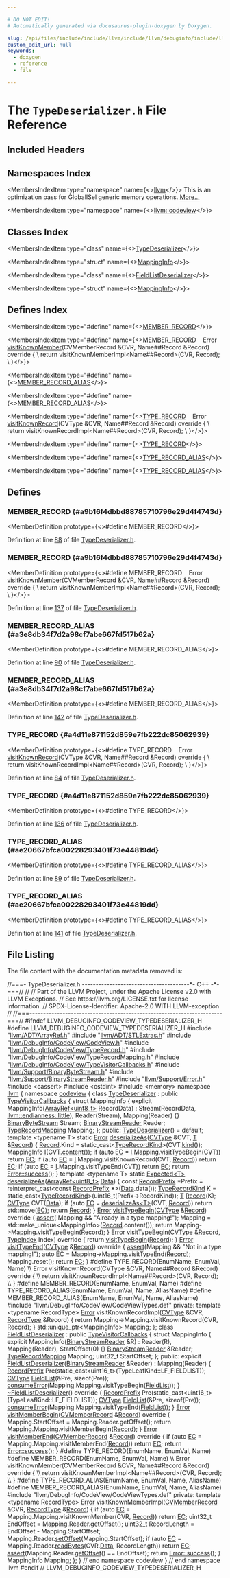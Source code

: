 ```yaml
---

# DO NOT EDIT!
# Automatically generated via docusaurus-plugin-doxygen by Doxygen.

slug: /api/files/include/include/llvm/include/llvm/debuginfo/include/llvm/debuginfo/codeview/typedeserializer-h
custom_edit_url: null
keywords:
  - doxygen
  - reference
  - file

---
```





# The `TypeDeserializer.h` File Reference

<DoxygenPage pluginConfig={pluginConfig}>



## Included Headers

<IncludesList>
<IncludesListItem
  filePath="llvm/ADT/ArrayRef.h"
  permalink="/docs/api/files/include/include/llvm/include/llvm/adt/arrayref-h"
  isLocal="true" />
<IncludesListItem
  filePath="llvm/ADT/STLExtras.h"
  permalink="/docs/api/files/include/include/llvm/include/llvm/adt/stlextras-h"
  isLocal="true" />
<IncludesListItem
  filePath="llvm/DebugInfo/CodeView/CodeView.h"
  permalink="/docs/api/files/include/include/llvm/include/llvm/debuginfo/include/llvm/debuginfo/codeview/codeview-h"
  isLocal="true" />
<IncludesListItem
  filePath="llvm/DebugInfo/CodeView/TypeRecord.h"
  permalink="/docs/api/files/include/include/llvm/include/llvm/debuginfo/include/llvm/debuginfo/codeview/typerecord-h"
  isLocal="true" />
<IncludesListItem
  filePath="llvm/DebugInfo/CodeView/TypeRecordMapping.h"
  permalink="/docs/api/files/include/include/llvm/include/llvm/debuginfo/include/llvm/debuginfo/codeview/typerecordmapping-h"
  isLocal="true" />
<IncludesListItem
  filePath="llvm/DebugInfo/CodeView/TypeVisitorCallbacks.h"
  permalink="/docs/api/files/include/include/llvm/include/llvm/debuginfo/include/llvm/debuginfo/codeview/typevisitorcallbacks-h"
  isLocal="true" />
<IncludesListItem
  filePath="llvm/Support/BinaryByteStream.h"
  permalink="/docs/api/files/include/include/llvm/include/llvm/support/binarybytestream-h"
  isLocal="true" />
<IncludesListItem
  filePath="llvm/Support/BinaryStreamReader.h"
  permalink="/docs/api/files/include/include/llvm/include/llvm/support/binarystreamreader-h"
  isLocal="true" />
<IncludesListItem
  filePath="llvm/Support/Error.h"
  permalink="/docs/api/files/include/include/llvm/include/llvm/support/error-h"
  isLocal="true" />
<IncludesListItem
  filePath="cassert"
  permalink=""
  isLocal="false" />
<IncludesListItem
  filePath="cstdint"
  permalink=""
  isLocal="false" />
<IncludesListItem
  filePath="memory"
  permalink=""
  isLocal="false" />
<IncludesListItem
  filePath="llvm/DebugInfo/CodeView/CodeViewTypes.def"
  permalink=""
  isLocal="true" />
</IncludesList>

## Namespaces Index

<MembersIndex>

<MembersIndexItem
  type="namespace"
  name={<><a href="/docs/api/namespaces/llvm">llvm</a></>}>
This is an optimization pass for GlobalISel generic memory operations. <a href="/docs/api/namespaces/llvm/#details">More...</a>
</MembersIndexItem>

<MembersIndexItem
  type="namespace"
  name={<><a href="/docs/api/namespaces/llvm/codeview">llvm::codeview</a></>}>
</MembersIndexItem>

</MembersIndex>

## Classes Index

<MembersIndex>

<MembersIndexItem
  type="class"
  name={<><a href="/docs/api/classes/llvm/codeview/typedeserializer">TypeDeserializer</a></>}>
</MembersIndexItem>

<MembersIndexItem
  type="struct"
  name={<><a href="/docs/api/structs/llvm/codeview/typedeserializer/mappinginfo">MappingInfo</a></>}>
</MembersIndexItem>

<MembersIndexItem
  type="class"
  name={<><a href="/docs/api/classes/llvm/codeview/fieldlistdeserializer">FieldListDeserializer</a></>}>
</MembersIndexItem>

<MembersIndexItem
  type="struct"
  name={<><a href="/docs/api/structs/llvm/codeview/fieldlistdeserializer/mappinginfo">MappingInfo</a></>}>
</MembersIndexItem>

</MembersIndex>

## Defines Index

<MembersIndex>

<MembersIndexItem
  type="#define"
  name={<><a href="#a9b16f4dbbd88785710796e29d4f4743d">MEMBER&#95;RECORD</a></>}>
</MembersIndexItem>

<MembersIndexItem
  type="#define"
  name={<><a href="#a9b16f4dbbd88785710796e29d4f4743d">MEMBER&#95;RECORD</a>&nbsp;&nbsp;&nbsp;  Error <a href="/docs/api/files/lib/lib/debuginfo/lib/debuginfo/codeview/cvtypevisitor-cpp/#a618b2f5fcf74140acbf93e571a0c121b">visitKnownMember</a>(CVMemberRecord &amp;CVR, Name##Record &amp;Record) override &#123; \\
    return visitKnownMemberImpl&lt;Name##Record&gt;(CVR, Record);                    \\
  &#125;</>}>
</MembersIndexItem>

<MembersIndexItem
  type="#define"
  name={<><a href="#a3e8db34f7d2a98cf7abe667fd517b62a">MEMBER&#95;RECORD&#95;ALIAS</a></>}>
</MembersIndexItem>

<MembersIndexItem
  type="#define"
  name={<><a href="#a3e8db34f7d2a98cf7abe667fd517b62a">MEMBER&#95;RECORD&#95;ALIAS</a></>}>
</MembersIndexItem>

<MembersIndexItem
  type="#define"
  name={<><a href="#a4d11e871152d859e7fb222dc85062939">TYPE&#95;RECORD</a>&nbsp;&nbsp;&nbsp;  Error <a href="/docs/api/files/lib/lib/debuginfo/lib/debuginfo/codeview/cvsymbolvisitor-cpp/#ad5efdd36be98503f918fde701e83b28b">visitKnownRecord</a>(CVType &amp;CVR, Name##Record &amp;Record) override &#123;         \\
    return visitKnownRecordImpl&lt;Name##Record&gt;(CVR, Record);                    \\
  &#125;</>}>
</MembersIndexItem>

<MembersIndexItem
  type="#define"
  name={<><a href="#a4d11e871152d859e7fb222dc85062939">TYPE&#95;RECORD</a></>}>
</MembersIndexItem>

<MembersIndexItem
  type="#define"
  name={<><a href="#ae20667bfca00228293401f73e44819dd">TYPE&#95;RECORD&#95;ALIAS</a></>}>
</MembersIndexItem>

<MembersIndexItem
  type="#define"
  name={<><a href="#ae20667bfca00228293401f73e44819dd">TYPE&#95;RECORD&#95;ALIAS</a></>}>
</MembersIndexItem>

</MembersIndex>


<SectionDefinition>

## Defines

### MEMBER&#95;RECORD {#a9b16f4dbbd88785710796e29d4f4743d}

<MemberDefinition
  prototype={<>#define MEMBER&#95;RECORD</>}>

Definition at line <a href="#l00088">88</a> of file <a href="/docs/api/files/include/include/llvm/include/llvm/debuginfo/include/llvm/debuginfo/codeview/typedeserializer-h">TypeDeserializer.h</a>.
</MemberDefinition>

### MEMBER&#95;RECORD {#a9b16f4dbbd88785710796e29d4f4743d}

<MemberDefinition
  prototype={<>#define MEMBER&#95;RECORD&nbsp;&nbsp;&nbsp;  Error <a href="/docs/api/files/lib/lib/debuginfo/lib/debuginfo/codeview/cvtypevisitor-cpp/#a618b2f5fcf74140acbf93e571a0c121b">visitKnownMember</a>(CVMemberRecord &amp;CVR, Name##Record &amp;Record) override &#123; \\
    return visitKnownMemberImpl&lt;Name##Record&gt;(CVR, Record);                    \\
  &#125;</>}>

Definition at line <a href="#l00137">137</a> of file <a href="/docs/api/files/include/include/llvm/include/llvm/debuginfo/include/llvm/debuginfo/codeview/typedeserializer-h">TypeDeserializer.h</a>.
</MemberDefinition>

### MEMBER&#95;RECORD&#95;ALIAS {#a3e8db34f7d2a98cf7abe667fd517b62a}

<MemberDefinition
  prototype={<>#define MEMBER&#95;RECORD&#95;ALIAS</>}>

Definition at line <a href="#l00090">90</a> of file <a href="/docs/api/files/include/include/llvm/include/llvm/debuginfo/include/llvm/debuginfo/codeview/typedeserializer-h">TypeDeserializer.h</a>.
</MemberDefinition>

### MEMBER&#95;RECORD&#95;ALIAS {#a3e8db34f7d2a98cf7abe667fd517b62a}

<MemberDefinition
  prototype={<>#define MEMBER&#95;RECORD&#95;ALIAS</>}>

Definition at line <a href="#l00142">142</a> of file <a href="/docs/api/files/include/include/llvm/include/llvm/debuginfo/include/llvm/debuginfo/codeview/typedeserializer-h">TypeDeserializer.h</a>.
</MemberDefinition>

### TYPE&#95;RECORD {#a4d11e871152d859e7fb222dc85062939}

<MemberDefinition
  prototype={<>#define TYPE&#95;RECORD&nbsp;&nbsp;&nbsp;  Error <a href="/docs/api/files/lib/lib/debuginfo/lib/debuginfo/codeview/cvsymbolvisitor-cpp/#ad5efdd36be98503f918fde701e83b28b">visitKnownRecord</a>(CVType &amp;CVR, Name##Record &amp;Record) override &#123;         \\
    return visitKnownRecordImpl&lt;Name##Record&gt;(CVR, Record);                    \\
  &#125;</>}>

Definition at line <a href="#l00084">84</a> of file <a href="/docs/api/files/include/include/llvm/include/llvm/debuginfo/include/llvm/debuginfo/codeview/typedeserializer-h">TypeDeserializer.h</a>.
</MemberDefinition>

### TYPE&#95;RECORD {#a4d11e871152d859e7fb222dc85062939}

<MemberDefinition
  prototype={<>#define TYPE&#95;RECORD</>}>

Definition at line <a href="#l00136">136</a> of file <a href="/docs/api/files/include/include/llvm/include/llvm/debuginfo/include/llvm/debuginfo/codeview/typedeserializer-h">TypeDeserializer.h</a>.
</MemberDefinition>

### TYPE&#95;RECORD&#95;ALIAS {#ae20667bfca00228293401f73e44819dd}

<MemberDefinition
  prototype={<>#define TYPE&#95;RECORD&#95;ALIAS</>}>

Definition at line <a href="#l00089">89</a> of file <a href="/docs/api/files/include/include/llvm/include/llvm/debuginfo/include/llvm/debuginfo/codeview/typedeserializer-h">TypeDeserializer.h</a>.
</MemberDefinition>

### TYPE&#95;RECORD&#95;ALIAS {#ae20667bfca00228293401f73e44819dd}

<MemberDefinition
  prototype={<>#define TYPE&#95;RECORD&#95;ALIAS</>}>

Definition at line <a href="#l00141">141</a> of file <a href="/docs/api/files/include/include/llvm/include/llvm/debuginfo/include/llvm/debuginfo/codeview/typedeserializer-h">TypeDeserializer.h</a>.
</MemberDefinition>

</SectionDefinition>

## File Listing

The file content with the documentation metadata removed is:

<ProgramListing>

<Link id="l00001" /><CodeLine lineNumber="1"><Highlight kind="comment">//===- TypeDeserializer.h ---------------------------------------&#42;- C++ -&#42;-===//</Highlight><Highlight kind="normal"></Highlight></CodeLine>
<Link id="l00002" /><CodeLine lineNumber="2"><Highlight kind="normal"></Highlight><Highlight kind="comment">//</Highlight><Highlight kind="normal"></Highlight></CodeLine>
<Link id="l00003" /><CodeLine lineNumber="3"><Highlight kind="normal"></Highlight><Highlight kind="comment">// Part of the LLVM Project, under the Apache License v2.0 with LLVM Exceptions.</Highlight><Highlight kind="normal"></Highlight></CodeLine>
<Link id="l00004" /><CodeLine lineNumber="4"><Highlight kind="normal"></Highlight><Highlight kind="comment">// See https://llvm.org/LICENSE.txt for license information.</Highlight><Highlight kind="normal"></Highlight></CodeLine>
<Link id="l00005" /><CodeLine lineNumber="5"><Highlight kind="normal"></Highlight><Highlight kind="comment">// SPDX-License-Identifier: Apache-2.0 WITH LLVM-exception</Highlight><Highlight kind="normal"></Highlight></CodeLine>
<Link id="l00006" /><CodeLine lineNumber="6"><Highlight kind="normal"></Highlight><Highlight kind="comment">//</Highlight><Highlight kind="normal"></Highlight></CodeLine>
<Link id="l00007" /><CodeLine lineNumber="7"><Highlight kind="normal"></Highlight><Highlight kind="comment">//===----------------------------------------------------------------------===//</Highlight><Highlight kind="normal"></Highlight></CodeLine>
<Link id="l00008" /><CodeLine lineNumber="8"><Highlight kind="normal"></Highlight></CodeLine>
<Link id="l00009" /><CodeLine lineNumber="9"><Highlight kind="normal"></Highlight><Highlight kind="preprocessor">#ifndef LLVM&#95;DEBUGINFO&#95;CODEVIEW&#95;TYPEDESERIALIZER&#95;H</Highlight><Highlight kind="normal"></Highlight></CodeLine>
<Link id="l00010" /><CodeLine lineNumber="10"><Highlight kind="normal"></Highlight><Highlight kind="preprocessor">#define LLVM&#95;DEBUGINFO&#95;CODEVIEW&#95;TYPEDESERIALIZER&#95;H</Highlight><Highlight kind="normal"></Highlight></CodeLine>
<Link id="l00011" /><CodeLine lineNumber="11"><Highlight kind="normal"></Highlight></CodeLine>
<Link id="l00012" /><CodeLine lineNumber="12"><Highlight kind="normal"></Highlight><Highlight kind="preprocessor">#include &quot;<a href="/docs/api/files/include/include/llvm/include/llvm/adt/arrayref-h">llvm/ADT/ArrayRef.h</a>&quot;</Highlight><Highlight kind="normal"></Highlight></CodeLine>
<Link id="l00013" /><CodeLine lineNumber="13"><Highlight kind="normal"></Highlight><Highlight kind="preprocessor">#include &quot;<a href="/docs/api/files/include/include/llvm/include/llvm/adt/stlextras-h">llvm/ADT/STLExtras.h</a>&quot;</Highlight><Highlight kind="normal"></Highlight></CodeLine>
<Link id="l00014" /><CodeLine lineNumber="14"><Highlight kind="normal"></Highlight><Highlight kind="preprocessor">#include &quot;<a href="/docs/api/files/include/include/llvm/include/llvm/debuginfo/include/llvm/debuginfo/codeview/codeview-h">llvm/DebugInfo/CodeView/CodeView.h</a>&quot;</Highlight><Highlight kind="normal"></Highlight></CodeLine>
<Link id="l00015" /><CodeLine lineNumber="15"><Highlight kind="normal"></Highlight><Highlight kind="preprocessor">#include &quot;<a href="/docs/api/files/include/include/llvm/include/llvm/debuginfo/include/llvm/debuginfo/codeview/typerecord-h">llvm/DebugInfo/CodeView/TypeRecord.h</a>&quot;</Highlight><Highlight kind="normal"></Highlight></CodeLine>
<Link id="l00016" /><CodeLine lineNumber="16"><Highlight kind="normal"></Highlight><Highlight kind="preprocessor">#include &quot;<a href="/docs/api/files/include/include/llvm/include/llvm/debuginfo/include/llvm/debuginfo/codeview/typerecordmapping-h">llvm/DebugInfo/CodeView/TypeRecordMapping.h</a>&quot;</Highlight><Highlight kind="normal"></Highlight></CodeLine>
<Link id="l00017" /><CodeLine lineNumber="17"><Highlight kind="normal"></Highlight><Highlight kind="preprocessor">#include &quot;<a href="/docs/api/files/include/include/llvm/include/llvm/debuginfo/include/llvm/debuginfo/codeview/typevisitorcallbacks-h">llvm/DebugInfo/CodeView/TypeVisitorCallbacks.h</a>&quot;</Highlight><Highlight kind="normal"></Highlight></CodeLine>
<Link id="l00018" /><CodeLine lineNumber="18"><Highlight kind="normal"></Highlight><Highlight kind="preprocessor">#include &quot;<a href="/docs/api/files/include/include/llvm/include/llvm/support/binarybytestream-h">llvm/Support/BinaryByteStream.h</a>&quot;</Highlight><Highlight kind="normal"></Highlight></CodeLine>
<Link id="l00019" /><CodeLine lineNumber="19"><Highlight kind="normal"></Highlight><Highlight kind="preprocessor">#include &quot;<a href="/docs/api/files/include/include/llvm/include/llvm/support/binarystreamreader-h">llvm/Support/BinaryStreamReader.h</a>&quot;</Highlight><Highlight kind="normal"></Highlight></CodeLine>
<Link id="l00020" /><CodeLine lineNumber="20"><Highlight kind="normal"></Highlight><Highlight kind="preprocessor">#include &quot;<a href="/docs/api/files/include/include/llvm/include/llvm/support/error-h">llvm/Support/Error.h</a>&quot;</Highlight><Highlight kind="normal"></Highlight></CodeLine>
<Link id="l00021" /><CodeLine lineNumber="21"><Highlight kind="normal"></Highlight><Highlight kind="preprocessor">#include &lt;cassert&gt;</Highlight><Highlight kind="normal"></Highlight></CodeLine>
<Link id="l00022" /><CodeLine lineNumber="22"><Highlight kind="normal"></Highlight><Highlight kind="preprocessor">#include &lt;cstdint&gt;</Highlight><Highlight kind="normal"></Highlight></CodeLine>
<Link id="l00023" /><CodeLine lineNumber="23"><Highlight kind="normal"></Highlight><Highlight kind="preprocessor">#include &lt;memory&gt;</Highlight><Highlight kind="normal"></Highlight></CodeLine>
<Link id="l00024" /><CodeLine lineNumber="24"><Highlight kind="normal"></Highlight></CodeLine>
<Link id="l00025" /><CodeLine lineNumber="25"><Highlight kind="normal"></Highlight><Highlight kind="keyword">namespace </Highlight><Highlight kind="normal"><a href="/docs/api/namespaces/llvm">llvm</a> &#123;</Highlight></CodeLine>
<Link id="l00026" /><CodeLine lineNumber="26"><Highlight kind="normal"></Highlight><Highlight kind="keyword">namespace </Highlight><Highlight kind="normal"><a href="/docs/api/namespaces/llvm/codeview">codeview</a> &#123;</Highlight></CodeLine>
<Link id="l00027" /><CodeLine lineNumber="27"><Highlight kind="normal"></Highlight></CodeLine>
<Link id="l00028" /><CodeLine lineNumber="28" lineLink="/docs/api/classes/llvm/codeview/typedeserializer"><Highlight kind="normal"></Highlight><Highlight kind="keyword">class </Highlight><Highlight kind="normal"><a href="/docs/api/classes/llvm/codeview/typedeserializer/#a5296eb8ef67bd1f57bb41abeb7878929">TypeDeserializer</a> : </Highlight><Highlight kind="keyword">public</Highlight><Highlight kind="normal"> <a href="/docs/api/classes/llvm/codeview/typevisitorcallbacks">TypeVisitorCallbacks</a> &#123;</Highlight></CodeLine>
<Link id="l00029" /><CodeLine lineNumber="29"><Highlight kind="normal">  </Highlight><Highlight kind="keyword">struct </Highlight><Highlight kind="normal">MappingInfo &#123;</Highlight></CodeLine>
<Link id="l00030" /><CodeLine lineNumber="30"><Highlight kind="normal">    </Highlight><Highlight kind="keyword">explicit</Highlight><Highlight kind="normal"> MappingInfo(<a href="/docs/api/classes/llvm/arrayref">ArrayRef&lt;uint8&#95;t&gt;</a> RecordData)</Highlight></CodeLine>
<Link id="l00031" /><CodeLine lineNumber="31"><Highlight kind="normal">        : Stream(RecordData, <a href="/docs/api/namespaces/llvm/#ae1e26e57357947b25e392fd18ab000dbaaae6635e044ac56046b2893a529b5114">llvm::endianness::little</a>), Reader(Stream),</Highlight></CodeLine>
<Link id="l00032" /><CodeLine lineNumber="32"><Highlight kind="normal">          Mapping(Reader) &#123;&#125;</Highlight></CodeLine>
<Link id="l00033" /><CodeLine lineNumber="33"><Highlight kind="normal"></Highlight></CodeLine>
<Link id="l00034" /><CodeLine lineNumber="34"><Highlight kind="normal">    <a href="/docs/api/classes/llvm/binarybytestream">BinaryByteStream</a> Stream;</Highlight></CodeLine>
<Link id="l00035" /><CodeLine lineNumber="35"><Highlight kind="normal">    <a href="/docs/api/classes/llvm/binarystreamreader">BinaryStreamReader</a> Reader;</Highlight></CodeLine>
<Link id="l00036" /><CodeLine lineNumber="36"><Highlight kind="normal">    <a href="/docs/api/classes/llvm/codeview/typerecordmapping">TypeRecordMapping</a> Mapping;</Highlight></CodeLine>
<Link id="l00037" /><CodeLine lineNumber="37"><Highlight kind="normal">  &#125;;</Highlight></CodeLine>
<Link id="l00038" /><CodeLine lineNumber="38"><Highlight kind="normal"></Highlight></CodeLine>
<Link id="l00039" /><CodeLine lineNumber="39"><Highlight kind="normal"></Highlight><Highlight kind="keyword">public</Highlight><Highlight kind="normal">:</Highlight></CodeLine>
<Link id="l00040" /><CodeLine lineNumber="40" lineLink="/docs/api/classes/llvm/codeview/typedeserializer/#a5296eb8ef67bd1f57bb41abeb7878929"><Highlight kind="normal">  <a href="/docs/api/classes/llvm/codeview/typedeserializer/#a5296eb8ef67bd1f57bb41abeb7878929">TypeDeserializer</a>() = </Highlight><Highlight kind="keywordflow">default</Highlight><Highlight kind="normal">;</Highlight></CodeLine>
<Link id="l00041" /><CodeLine lineNumber="41"><Highlight kind="normal"></Highlight></CodeLine>
<Link id="l00042" /><CodeLine lineNumber="42" lineLink="/docs/api/classes/llvm/codeview/typedeserializer/#ad2afe9d87179bb184fd5f477db6e8509"><Highlight kind="normal">  </Highlight><Highlight kind="keyword">template</Highlight><Highlight kind="normal"> &lt;</Highlight><Highlight kind="keyword">typename</Highlight><Highlight kind="normal"> T&gt; </Highlight><Highlight kind="keyword">static</Highlight><Highlight kind="normal"> <a href="/docs/api/classes/llvm/error">Error</a> <a href="/docs/api/classes/llvm/codeview/typedeserializer/#ad2afe9d87179bb184fd5f477db6e8509">deserializeAs</a>(<a href="/docs/api/namespaces/llvm/codeview/#a238eda31f74c0f0f3224f71b50b7d165">CVType</a> &amp;CVT, <a href="/docs/api/files/lib/lib/target/lib/target/mips/mips16isellowering-cpp/#a0acb682b8260ab1c60b918599864e2e5">T</a> &amp;<a href="/docs/api/classes/llvm/record">Record</a>) &#123;</Highlight></CodeLine>
<Link id="l00043" /><CodeLine lineNumber="43"><Highlight kind="normal">    <a href="/docs/api/classes/llvm/record">Record</a>.Kind = </Highlight><Highlight kind="keyword">static&#95;cast&lt;</Highlight><Highlight kind="normal"><a href="/docs/api/namespaces/llvm/codeview/#abf3db0193e50769bab633545f88c383a">TypeRecordKind</a></Highlight><Highlight kind="keyword">&gt;</Highlight><Highlight kind="normal">(CVT.<a href="/docs/api/classes/llvm/codeview/cvrecord/#aaeef9f2a2d0dc09ec00ec9b38242c706">kind</a>());</Highlight></CodeLine>
<Link id="l00044" /><CodeLine lineNumber="44"><Highlight kind="normal">    MappingInfo <a href="/docs/api/files/lib/lib/support/md5-cpp/#ac0eafdc9ee161b71e7af98af736952fd">I</a>(CVT.<a href="/docs/api/classes/llvm/codeview/cvrecord/#acb4bfb2259905c9116067e4a2837fd4b">content</a>());</Highlight></CodeLine>
<Link id="l00045" /><CodeLine lineNumber="45"><Highlight kind="normal">    </Highlight><Highlight kind="keywordflow">if</Highlight><Highlight kind="normal"> (</Highlight><Highlight kind="keyword">auto</Highlight><Highlight kind="normal"> <a href="/docs/api/namespaces/llvm/codeview/#a2e1cbb0e2bd7a35ed99c31853dc45374a3fd6b696867d70225deda7868308679b">EC</a> = <a href="/docs/api/files/lib/lib/support/md5-cpp/#ac0eafdc9ee161b71e7af98af736952fd">I</a>.Mapping.visitTypeBegin(CVT))</Highlight></CodeLine>
<Link id="l00046" /><CodeLine lineNumber="46"><Highlight kind="normal">      </Highlight><Highlight kind="keywordflow">return</Highlight><Highlight kind="normal"> <a href="/docs/api/namespaces/llvm/codeview/#a2e1cbb0e2bd7a35ed99c31853dc45374a3fd6b696867d70225deda7868308679b">EC</a>;</Highlight></CodeLine>
<Link id="l00047" /><CodeLine lineNumber="47"><Highlight kind="normal">    </Highlight><Highlight kind="keywordflow">if</Highlight><Highlight kind="normal"> (</Highlight><Highlight kind="keyword">auto</Highlight><Highlight kind="normal"> <a href="/docs/api/namespaces/llvm/codeview/#a2e1cbb0e2bd7a35ed99c31853dc45374a3fd6b696867d70225deda7868308679b">EC</a> = <a href="/docs/api/files/lib/lib/support/md5-cpp/#ac0eafdc9ee161b71e7af98af736952fd">I</a>.Mapping.visitKnownRecord(CVT, <a href="/docs/api/classes/llvm/record">Record</a>))</Highlight></CodeLine>
<Link id="l00048" /><CodeLine lineNumber="48"><Highlight kind="normal">      </Highlight><Highlight kind="keywordflow">return</Highlight><Highlight kind="normal"> <a href="/docs/api/namespaces/llvm/codeview/#a2e1cbb0e2bd7a35ed99c31853dc45374a3fd6b696867d70225deda7868308679b">EC</a>;</Highlight></CodeLine>
<Link id="l00049" /><CodeLine lineNumber="49"><Highlight kind="normal">    </Highlight><Highlight kind="keywordflow">if</Highlight><Highlight kind="normal"> (</Highlight><Highlight kind="keyword">auto</Highlight><Highlight kind="normal"> <a href="/docs/api/namespaces/llvm/codeview/#a2e1cbb0e2bd7a35ed99c31853dc45374a3fd6b696867d70225deda7868308679b">EC</a> = <a href="/docs/api/files/lib/lib/support/md5-cpp/#ac0eafdc9ee161b71e7af98af736952fd">I</a>.Mapping.visitTypeEnd(CVT))</Highlight></CodeLine>
<Link id="l00050" /><CodeLine lineNumber="50"><Highlight kind="normal">      </Highlight><Highlight kind="keywordflow">return</Highlight><Highlight kind="normal"> <a href="/docs/api/namespaces/llvm/codeview/#a2e1cbb0e2bd7a35ed99c31853dc45374a3fd6b696867d70225deda7868308679b">EC</a>;</Highlight></CodeLine>
<Link id="l00051" /><CodeLine lineNumber="51"><Highlight kind="normal">    </Highlight><Highlight kind="keywordflow">return</Highlight><Highlight kind="normal"> <a href="/docs/api/classes/llvm/error/#a4dfd0813c3d0e0a30439b5a3e9196b59">Error::success</a>();</Highlight></CodeLine>
<Link id="l00052" /><CodeLine lineNumber="52"><Highlight kind="normal">  &#125;</Highlight></CodeLine>
<Link id="l00053" /><CodeLine lineNumber="53"><Highlight kind="normal"></Highlight></CodeLine>
<Link id="l00054" /><CodeLine lineNumber="54"><Highlight kind="normal">  </Highlight><Highlight kind="keyword">template</Highlight><Highlight kind="normal"> &lt;</Highlight><Highlight kind="keyword">typename</Highlight><Highlight kind="normal"> T&gt;</Highlight></CodeLine>
<Link id="l00055" /><CodeLine lineNumber="55" lineLink="/docs/api/classes/llvm/codeview/typedeserializer/#ac5d187c26f95caceb64d744620693919"><Highlight kind="normal">  </Highlight><Highlight kind="keyword">static</Highlight><Highlight kind="normal"> <a href="/docs/api/classes/llvm/expected">Expected&lt;T&gt;</a> <a href="/docs/api/classes/llvm/codeview/typedeserializer/#ac5d187c26f95caceb64d744620693919">deserializeAs</a>(<a href="/docs/api/classes/llvm/arrayref">ArrayRef&lt;uint8&#95;t&gt;</a> <a href="/docs/api/namespaces/llvm/#aa20539e89704d20b98b97e9c3feac934">Data</a>) &#123;</Highlight></CodeLine>
<Link id="l00056" /><CodeLine lineNumber="56"><Highlight kind="normal">    </Highlight><Highlight kind="keyword">const</Highlight><Highlight kind="normal"> <a href="/docs/api/structs/llvm/codeview/recordprefix">RecordPrefix</a> &#42;Prefix =</Highlight></CodeLine>
<Link id="l00057" /><CodeLine lineNumber="57"><Highlight kind="normal">        </Highlight><Highlight kind="keyword">reinterpret&#95;cast&lt;</Highlight><Highlight kind="keyword">const </Highlight><Highlight kind="normal"><a href="/docs/api/structs/llvm/codeview/recordprefix">RecordPrefix</a> &#42;</Highlight><Highlight kind="keyword">&gt;</Highlight><Highlight kind="normal">(<a href="/docs/api/namespaces/llvm/#aa20539e89704d20b98b97e9c3feac934">Data</a>.data());</Highlight></CodeLine>
<Link id="l00058" /><CodeLine lineNumber="58"><Highlight kind="normal">    <a href="/docs/api/namespaces/llvm/codeview/#abf3db0193e50769bab633545f88c383a">TypeRecordKind</a> K =</Highlight></CodeLine>
<Link id="l00059" /><CodeLine lineNumber="59"><Highlight kind="normal">        </Highlight><Highlight kind="keyword">static&#95;cast&lt;</Highlight><Highlight kind="normal"><a href="/docs/api/namespaces/llvm/codeview/#abf3db0193e50769bab633545f88c383a">TypeRecordKind</a></Highlight><Highlight kind="keyword">&gt;</Highlight><Highlight kind="normal">(uint16&#95;t(Prefix-&gt;RecordKind));</Highlight></CodeLine>
<Link id="l00060" /><CodeLine lineNumber="60"><Highlight kind="normal">    <a href="/docs/api/files/lib/lib/target/lib/target/mips/mips16isellowering-cpp/#a0acb682b8260ab1c60b918599864e2e5">T</a> <a href="/docs/api/classes/llvm/record">Record</a>(K);</Highlight></CodeLine>
<Link id="l00061" /><CodeLine lineNumber="61"><Highlight kind="normal">    <a href="/docs/api/namespaces/llvm/codeview/#a238eda31f74c0f0f3224f71b50b7d165">CVType</a> CVT(<a href="/docs/api/namespaces/llvm/#aa20539e89704d20b98b97e9c3feac934">Data</a>);</Highlight></CodeLine>
<Link id="l00062" /><CodeLine lineNumber="62"><Highlight kind="normal">    </Highlight><Highlight kind="keywordflow">if</Highlight><Highlight kind="normal"> (</Highlight><Highlight kind="keyword">auto</Highlight><Highlight kind="normal"> <a href="/docs/api/namespaces/llvm/codeview/#a2e1cbb0e2bd7a35ed99c31853dc45374a3fd6b696867d70225deda7868308679b">EC</a> = <a href="/docs/api/classes/llvm/codeview/typedeserializer/#ad2afe9d87179bb184fd5f477db6e8509">deserializeAs&lt;T&gt;</a>(CVT, <a href="/docs/api/classes/llvm/record">Record</a>))</Highlight></CodeLine>
<Link id="l00063" /><CodeLine lineNumber="63"><Highlight kind="normal">      </Highlight><Highlight kind="keywordflow">return</Highlight><Highlight kind="normal"> std::move(<a href="/docs/api/namespaces/llvm/codeview/#a2e1cbb0e2bd7a35ed99c31853dc45374a3fd6b696867d70225deda7868308679b">EC</a>);</Highlight></CodeLine>
<Link id="l00064" /><CodeLine lineNumber="64"><Highlight kind="normal">    </Highlight><Highlight kind="keywordflow">return</Highlight><Highlight kind="normal"> <a href="/docs/api/classes/llvm/record">Record</a>;</Highlight></CodeLine>
<Link id="l00065" /><CodeLine lineNumber="65"><Highlight kind="normal">  &#125;</Highlight></CodeLine>
<Link id="l00066" /><CodeLine lineNumber="66"><Highlight kind="normal"></Highlight></CodeLine>
<Link id="l00067" /><CodeLine lineNumber="67" lineLink="/docs/api/classes/llvm/codeview/typedeserializer/#a72a6df58c4efcf8958fea45c14cd1e3e"><Highlight kind="normal">  <a href="/docs/api/classes/llvm/error">Error</a> <a href="/docs/api/classes/llvm/codeview/typedeserializer/#a72a6df58c4efcf8958fea45c14cd1e3e">visitTypeBegin</a>(<a href="/docs/api/namespaces/llvm/codeview/#a238eda31f74c0f0f3224f71b50b7d165">CVType</a> &amp;<a href="/docs/api/classes/llvm/record">Record</a>)</Highlight><Highlight kind="keyword"> override </Highlight><Highlight kind="normal">&#123;</Highlight></CodeLine>
<Link id="l00068" /><CodeLine lineNumber="68"><Highlight kind="normal">    <a href="/docs/api/files/lib/lib/target/lib/target/amdgpu/silowercontrolflow-cpp/#a4868c5d81c5ccc98c47aeab6244346a0">assert</a>(!Mapping &amp;&amp; </Highlight><Highlight kind="stringliteral">&quot;Already in a type mapping!&quot;</Highlight><Highlight kind="normal">);</Highlight></CodeLine>
<Link id="l00069" /><CodeLine lineNumber="69"><Highlight kind="normal">    Mapping = std::make&#95;unique&lt;MappingInfo&gt;(<a href="/docs/api/classes/llvm/record">Record</a>.content());</Highlight></CodeLine>
<Link id="l00070" /><CodeLine lineNumber="70"><Highlight kind="normal">    </Highlight><Highlight kind="keywordflow">return</Highlight><Highlight kind="normal"> Mapping-&gt;Mapping.visitTypeBegin(<a href="/docs/api/classes/llvm/record">Record</a>);</Highlight></CodeLine>
<Link id="l00071" /><CodeLine lineNumber="71"><Highlight kind="normal">  &#125;</Highlight></CodeLine>
<Link id="l00072" /><CodeLine lineNumber="72"><Highlight kind="normal"></Highlight></CodeLine>
<Link id="l00073" /><CodeLine lineNumber="73" lineLink="/docs/api/classes/llvm/codeview/typedeserializer/#a53552da45d4cd55094234730f70145ba"><Highlight kind="normal">  <a href="/docs/api/classes/llvm/error">Error</a> <a href="/docs/api/classes/llvm/codeview/typedeserializer/#a53552da45d4cd55094234730f70145ba">visitTypeBegin</a>(<a href="/docs/api/namespaces/llvm/codeview/#a238eda31f74c0f0f3224f71b50b7d165">CVType</a> &amp;<a href="/docs/api/classes/llvm/record">Record</a>, <a href="/docs/api/classes/llvm/codeview/typeindex">TypeIndex</a> Index)</Highlight><Highlight kind="keyword"> override </Highlight><Highlight kind="normal">&#123;</Highlight></CodeLine>
<Link id="l00074" /><CodeLine lineNumber="74"><Highlight kind="normal">    </Highlight><Highlight kind="keywordflow">return</Highlight><Highlight kind="normal"> <a href="/docs/api/classes/llvm/codeview/typedeserializer/#a72a6df58c4efcf8958fea45c14cd1e3e">visitTypeBegin</a>(<a href="/docs/api/classes/llvm/record">Record</a>);</Highlight></CodeLine>
<Link id="l00075" /><CodeLine lineNumber="75"><Highlight kind="normal">  &#125;</Highlight></CodeLine>
<Link id="l00076" /><CodeLine lineNumber="76"><Highlight kind="normal"></Highlight></CodeLine>
<Link id="l00077" /><CodeLine lineNumber="77" lineLink="/docs/api/classes/llvm/codeview/typedeserializer/#a3eaf276040f39a6270437a0b980fa468"><Highlight kind="normal">  <a href="/docs/api/classes/llvm/error">Error</a> <a href="/docs/api/classes/llvm/codeview/typedeserializer/#a3eaf276040f39a6270437a0b980fa468">visitTypeEnd</a>(<a href="/docs/api/namespaces/llvm/codeview/#a238eda31f74c0f0f3224f71b50b7d165">CVType</a> &amp;<a href="/docs/api/classes/llvm/record">Record</a>)</Highlight><Highlight kind="keyword"> override </Highlight><Highlight kind="normal">&#123;</Highlight></CodeLine>
<Link id="l00078" /><CodeLine lineNumber="78"><Highlight kind="normal">    <a href="/docs/api/files/lib/lib/target/lib/target/amdgpu/silowercontrolflow-cpp/#a4868c5d81c5ccc98c47aeab6244346a0">assert</a>(Mapping &amp;&amp; </Highlight><Highlight kind="stringliteral">&quot;Not in a type mapping!&quot;</Highlight><Highlight kind="normal">);</Highlight></CodeLine>
<Link id="l00079" /><CodeLine lineNumber="79"><Highlight kind="normal">    </Highlight><Highlight kind="keyword">auto</Highlight><Highlight kind="normal"> <a href="/docs/api/namespaces/llvm/codeview/#a2e1cbb0e2bd7a35ed99c31853dc45374a3fd6b696867d70225deda7868308679b">EC</a> = Mapping-&gt;Mapping.visitTypeEnd(<a href="/docs/api/classes/llvm/record">Record</a>);</Highlight></CodeLine>
<Link id="l00080" /><CodeLine lineNumber="80"><Highlight kind="normal">    Mapping.reset();</Highlight></CodeLine>
<Link id="l00081" /><CodeLine lineNumber="81"><Highlight kind="normal">    </Highlight><Highlight kind="keywordflow">return</Highlight><Highlight kind="normal"> <a href="/docs/api/namespaces/llvm/codeview/#a2e1cbb0e2bd7a35ed99c31853dc45374a3fd6b696867d70225deda7868308679b">EC</a>;</Highlight></CodeLine>
<Link id="l00082" /><CodeLine lineNumber="82"><Highlight kind="normal">  &#125;</Highlight></CodeLine>
<Link id="l00083" /><CodeLine lineNumber="83"><Highlight kind="normal"></Highlight></CodeLine>
<Link id="l00084" /><CodeLine lineNumber="84" lineLink="#a4d11e871152d859e7fb222dc85062939"><Highlight kind="normal"></Highlight><Highlight kind="preprocessor">#define TYPE&#95;RECORD(EnumName, EnumVal, Name)                                   \\</Highlight></CodeLine>
<Link id="l00085" /><CodeLine lineNumber="85"><Highlight kind="preprocessor">  Error visitKnownRecord(CVType &amp;CVR, Name##Record &amp;Record) override &#123;         \\</Highlight></CodeLine>
<Link id="l00086" /><CodeLine lineNumber="86"><Highlight kind="preprocessor">    return visitKnownRecordImpl&lt;Name##Record&gt;(CVR, Record);                    \\</Highlight></CodeLine>
<Link id="l00087" /><CodeLine lineNumber="87"><Highlight kind="preprocessor">  &#125;</Highlight><Highlight kind="normal"></Highlight></CodeLine>
<Link id="l00088" /><CodeLine lineNumber="88" lineLink="#a9b16f4dbbd88785710796e29d4f4743d"><Highlight kind="normal"></Highlight><Highlight kind="preprocessor">#define MEMBER&#95;RECORD(EnumName, EnumVal, Name)</Highlight><Highlight kind="normal"></Highlight></CodeLine>
<Link id="l00089" /><CodeLine lineNumber="89" lineLink="#ae20667bfca00228293401f73e44819dd"><Highlight kind="normal"></Highlight><Highlight kind="preprocessor">#define TYPE&#95;RECORD&#95;ALIAS(EnumName, EnumVal, Name, AliasName)</Highlight><Highlight kind="normal"></Highlight></CodeLine>
<Link id="l00090" /><CodeLine lineNumber="90" lineLink="#a3e8db34f7d2a98cf7abe667fd517b62a"><Highlight kind="normal"></Highlight><Highlight kind="preprocessor">#define MEMBER&#95;RECORD&#95;ALIAS(EnumName, EnumVal, Name, AliasName)</Highlight><Highlight kind="normal"></Highlight></CodeLine>
<Link id="l00091" /><CodeLine lineNumber="91"><Highlight kind="normal"></Highlight><Highlight kind="preprocessor">#include &quot;llvm/DebugInfo/CodeView/CodeViewTypes.def&quot;</Highlight><Highlight kind="normal"></Highlight></CodeLine>
<Link id="l00092" /><CodeLine lineNumber="92"><Highlight kind="normal"></Highlight></CodeLine>
<Link id="l00093" /><CodeLine lineNumber="93"><Highlight kind="normal"></Highlight><Highlight kind="keyword">private</Highlight><Highlight kind="normal">:</Highlight></CodeLine>
<Link id="l00094" /><CodeLine lineNumber="94"><Highlight kind="normal">  </Highlight><Highlight kind="keyword">template</Highlight><Highlight kind="normal"> &lt;</Highlight><Highlight kind="keyword">typename</Highlight><Highlight kind="normal"> RecordType&gt;</Highlight></CodeLine>
<Link id="l00095" /><CodeLine lineNumber="95"><Highlight kind="normal">  <a href="/docs/api/namespaces/llvm/#ac226f3d2b9ca090171a8e0a8cb92c343a902b0d55fddef6f8d651fe1035b7d4bd">Error</a> visitKnownRecordImpl(<a href="/docs/api/namespaces/llvm/codeview/#a238eda31f74c0f0f3224f71b50b7d165">CVType</a> &amp;CVR, <a href="/docs/api/files/lib/lib/codegen/lib/codegen/selectiondag/statepointlowering-cpp/#ae5fbc6e1ce3fcbb7f185ed9e7beffec7">RecordType</a> &amp;Record) &#123;</Highlight></CodeLine>
<Link id="l00096" /><CodeLine lineNumber="96"><Highlight kind="normal">    </Highlight><Highlight kind="keywordflow">return</Highlight><Highlight kind="normal"> Mapping-&gt;Mapping.visitKnownRecord(CVR, Record);</Highlight></CodeLine>
<Link id="l00097" /><CodeLine lineNumber="97"><Highlight kind="normal">  &#125;</Highlight></CodeLine>
<Link id="l00098" /><CodeLine lineNumber="98"><Highlight kind="normal"></Highlight></CodeLine>
<Link id="l00099" /><CodeLine lineNumber="99"><Highlight kind="normal">  std::unique&#95;ptr&lt;MappingInfo&gt; Mapping;</Highlight></CodeLine>
<Link id="l00100" /><CodeLine lineNumber="100"><Highlight kind="normal">&#125;;</Highlight></CodeLine>
<Link id="l00101" /><CodeLine lineNumber="101"><Highlight kind="normal"></Highlight></CodeLine>
<Link id="l00102" /><CodeLine lineNumber="102" lineLink="/docs/api/classes/llvm/codeview/fieldlistdeserializer"><Highlight kind="normal"></Highlight><Highlight kind="keyword">class </Highlight><Highlight kind="normal"><a href="/docs/api/classes/llvm/codeview/fieldlistdeserializer/#a782d8d40719dfd0d68ec02f60093635d">FieldListDeserializer</a> : </Highlight><Highlight kind="keyword">public</Highlight><Highlight kind="normal"> <a href="/docs/api/classes/llvm/codeview/typevisitorcallbacks">TypeVisitorCallbacks</a> &#123;</Highlight></CodeLine>
<Link id="l00103" /><CodeLine lineNumber="103"><Highlight kind="normal">  </Highlight><Highlight kind="keyword">struct </Highlight><Highlight kind="normal">MappingInfo &#123;</Highlight></CodeLine>
<Link id="l00104" /><CodeLine lineNumber="104"><Highlight kind="normal">    </Highlight><Highlight kind="keyword">explicit</Highlight><Highlight kind="normal"> MappingInfo(<a href="/docs/api/classes/llvm/binarystreamreader">BinaryStreamReader</a> &amp;R)</Highlight></CodeLine>
<Link id="l00105" /><CodeLine lineNumber="105"><Highlight kind="normal">        : Reader(R), Mapping(Reader), StartOffset(0) &#123;&#125;</Highlight></CodeLine>
<Link id="l00106" /><CodeLine lineNumber="106"><Highlight kind="normal"></Highlight></CodeLine>
<Link id="l00107" /><CodeLine lineNumber="107"><Highlight kind="normal">    <a href="/docs/api/classes/llvm/binarystreamreader">BinaryStreamReader</a> &amp;Reader;</Highlight></CodeLine>
<Link id="l00108" /><CodeLine lineNumber="108"><Highlight kind="normal">    <a href="/docs/api/classes/llvm/codeview/typerecordmapping">TypeRecordMapping</a> Mapping;</Highlight></CodeLine>
<Link id="l00109" /><CodeLine lineNumber="109"><Highlight kind="normal">    uint32&#95;t StartOffset;</Highlight></CodeLine>
<Link id="l00110" /><CodeLine lineNumber="110"><Highlight kind="normal">  &#125;;</Highlight></CodeLine>
<Link id="l00111" /><CodeLine lineNumber="111"><Highlight kind="normal"></Highlight></CodeLine>
<Link id="l00112" /><CodeLine lineNumber="112"><Highlight kind="normal"></Highlight><Highlight kind="keyword">public</Highlight><Highlight kind="normal">:</Highlight></CodeLine>
<Link id="l00113" /><CodeLine lineNumber="113" lineLink="/docs/api/classes/llvm/codeview/fieldlistdeserializer/#a782d8d40719dfd0d68ec02f60093635d"><Highlight kind="normal">  </Highlight><Highlight kind="keyword">explicit</Highlight><Highlight kind="normal"> <a href="/docs/api/classes/llvm/codeview/fieldlistdeserializer/#a782d8d40719dfd0d68ec02f60093635d">FieldListDeserializer</a>(<a href="/docs/api/classes/llvm/binarystreamreader">BinaryStreamReader</a> &amp;Reader) : Mapping(Reader) &#123;</Highlight></CodeLine>
<Link id="l00114" /><CodeLine lineNumber="114"><Highlight kind="normal">    <a href="/docs/api/structs/llvm/codeview/recordprefix">RecordPrefix</a> Pre(</Highlight><Highlight kind="keyword">static&#95;cast&lt;</Highlight><Highlight kind="normal">uint16&#95;t</Highlight><Highlight kind="keyword">&gt;</Highlight><Highlight kind="normal">(TypeLeafKind::LF&#95;FIELDLIST));</Highlight></CodeLine>
<Link id="l00115" /><CodeLine lineNumber="115"><Highlight kind="normal">    <a href="/docs/api/namespaces/llvm/codeview/#a238eda31f74c0f0f3224f71b50b7d165">CVType</a> <a href="/docs/api/namespaces/llvm/codeview/#a856d291d3b47f25806d62863137976a2aa1017051aa12b8176e548f2752a73693">FieldList</a>(&amp;Pre, </Highlight><Highlight kind="keyword">sizeof</Highlight><Highlight kind="normal">(Pre));</Highlight></CodeLine>
<Link id="l00116" /><CodeLine lineNumber="116"><Highlight kind="normal">    <a href="/docs/api/namespaces/llvm/#aee0e70be66536b9ef7b65ae2e5a45959">consumeError</a>(Mapping.Mapping.visitTypeBegin(<a href="/docs/api/namespaces/llvm/codeview/#a856d291d3b47f25806d62863137976a2aa1017051aa12b8176e548f2752a73693">FieldList</a>));</Highlight></CodeLine>
<Link id="l00117" /><CodeLine lineNumber="117"><Highlight kind="normal">  &#125;</Highlight></CodeLine>
<Link id="l00118" /><CodeLine lineNumber="118"><Highlight kind="normal"></Highlight></CodeLine>
<Link id="l00119" /><CodeLine lineNumber="119" lineLink="/docs/api/classes/llvm/codeview/fieldlistdeserializer/#a8afb0e908ba64870bbee86e7fd8ad529"><Highlight kind="normal">  <a href="/docs/api/classes/llvm/codeview/fieldlistdeserializer/#a8afb0e908ba64870bbee86e7fd8ad529">~FieldListDeserializer</a>()</Highlight><Highlight kind="keyword"> override </Highlight><Highlight kind="normal">&#123;</Highlight></CodeLine>
<Link id="l00120" /><CodeLine lineNumber="120"><Highlight kind="normal">    <a href="/docs/api/structs/llvm/codeview/recordprefix">RecordPrefix</a> Pre(</Highlight><Highlight kind="keyword">static&#95;cast&lt;</Highlight><Highlight kind="normal">uint16&#95;t</Highlight><Highlight kind="keyword">&gt;</Highlight><Highlight kind="normal">(TypeLeafKind::LF&#95;FIELDLIST));</Highlight></CodeLine>
<Link id="l00121" /><CodeLine lineNumber="121"><Highlight kind="normal">    <a href="/docs/api/namespaces/llvm/codeview/#a238eda31f74c0f0f3224f71b50b7d165">CVType</a> <a href="/docs/api/namespaces/llvm/codeview/#a856d291d3b47f25806d62863137976a2aa1017051aa12b8176e548f2752a73693">FieldList</a>(&amp;Pre, </Highlight><Highlight kind="keyword">sizeof</Highlight><Highlight kind="normal">(Pre));</Highlight></CodeLine>
<Link id="l00122" /><CodeLine lineNumber="122"><Highlight kind="normal">    <a href="/docs/api/namespaces/llvm/#aee0e70be66536b9ef7b65ae2e5a45959">consumeError</a>(Mapping.Mapping.visitTypeEnd(<a href="/docs/api/namespaces/llvm/codeview/#a856d291d3b47f25806d62863137976a2aa1017051aa12b8176e548f2752a73693">FieldList</a>));</Highlight></CodeLine>
<Link id="l00123" /><CodeLine lineNumber="123"><Highlight kind="normal">  &#125;</Highlight></CodeLine>
<Link id="l00124" /><CodeLine lineNumber="124"><Highlight kind="normal"></Highlight></CodeLine>
<Link id="l00125" /><CodeLine lineNumber="125" lineLink="/docs/api/classes/llvm/codeview/fieldlistdeserializer/#ac6cb1dc56ec36fff9747c7cce0ca427f"><Highlight kind="normal">  <a href="/docs/api/classes/llvm/error">Error</a> <a href="/docs/api/classes/llvm/codeview/fieldlistdeserializer/#ac6cb1dc56ec36fff9747c7cce0ca427f">visitMemberBegin</a>(<a href="/docs/api/structs/llvm/codeview/cvmemberrecord">CVMemberRecord</a> &amp;<a href="/docs/api/classes/llvm/record">Record</a>)</Highlight><Highlight kind="keyword"> override </Highlight><Highlight kind="normal">&#123;</Highlight></CodeLine>
<Link id="l00126" /><CodeLine lineNumber="126"><Highlight kind="normal">    Mapping.StartOffset = Mapping.Reader.getOffset();</Highlight></CodeLine>
<Link id="l00127" /><CodeLine lineNumber="127"><Highlight kind="normal">    </Highlight><Highlight kind="keywordflow">return</Highlight><Highlight kind="normal"> Mapping.Mapping.visitMemberBegin(<a href="/docs/api/classes/llvm/record">Record</a>);</Highlight></CodeLine>
<Link id="l00128" /><CodeLine lineNumber="128"><Highlight kind="normal">  &#125;</Highlight></CodeLine>
<Link id="l00129" /><CodeLine lineNumber="129"><Highlight kind="normal"></Highlight></CodeLine>
<Link id="l00130" /><CodeLine lineNumber="130" lineLink="/docs/api/classes/llvm/codeview/fieldlistdeserializer/#a2e0dd7e8684fc28eaffa7465cfbb62cb"><Highlight kind="normal">  <a href="/docs/api/classes/llvm/error">Error</a> <a href="/docs/api/classes/llvm/codeview/fieldlistdeserializer/#a2e0dd7e8684fc28eaffa7465cfbb62cb">visitMemberEnd</a>(<a href="/docs/api/structs/llvm/codeview/cvmemberrecord">CVMemberRecord</a> &amp;<a href="/docs/api/classes/llvm/record">Record</a>)</Highlight><Highlight kind="keyword"> override </Highlight><Highlight kind="normal">&#123;</Highlight></CodeLine>
<Link id="l00131" /><CodeLine lineNumber="131"><Highlight kind="normal">    </Highlight><Highlight kind="keywordflow">if</Highlight><Highlight kind="normal"> (</Highlight><Highlight kind="keyword">auto</Highlight><Highlight kind="normal"> <a href="/docs/api/namespaces/llvm/codeview/#a2e1cbb0e2bd7a35ed99c31853dc45374a3fd6b696867d70225deda7868308679b">EC</a> = Mapping.Mapping.visitMemberEnd(<a href="/docs/api/classes/llvm/record">Record</a>))</Highlight></CodeLine>
<Link id="l00132" /><CodeLine lineNumber="132"><Highlight kind="normal">      </Highlight><Highlight kind="keywordflow">return</Highlight><Highlight kind="normal"> <a href="/docs/api/namespaces/llvm/codeview/#a2e1cbb0e2bd7a35ed99c31853dc45374a3fd6b696867d70225deda7868308679b">EC</a>;</Highlight></CodeLine>
<Link id="l00133" /><CodeLine lineNumber="133"><Highlight kind="normal">    </Highlight><Highlight kind="keywordflow">return</Highlight><Highlight kind="normal"> <a href="/docs/api/classes/llvm/error/#a4dfd0813c3d0e0a30439b5a3e9196b59">Error::success</a>();</Highlight></CodeLine>
<Link id="l00134" /><CodeLine lineNumber="134"><Highlight kind="normal">  &#125;</Highlight></CodeLine>
<Link id="l00135" /><CodeLine lineNumber="135"><Highlight kind="normal"></Highlight></CodeLine>
<Link id="l00136" /><CodeLine lineNumber="136"><Highlight kind="normal"></Highlight><Highlight kind="preprocessor">#define TYPE&#95;RECORD(EnumName, EnumVal, Name)</Highlight><Highlight kind="normal"></Highlight></CodeLine>
<Link id="l00137" /><CodeLine lineNumber="137"><Highlight kind="normal"></Highlight><Highlight kind="preprocessor">#define MEMBER&#95;RECORD(EnumName, EnumVal, Name)                                 \\</Highlight></CodeLine>
<Link id="l00138" /><CodeLine lineNumber="138"><Highlight kind="preprocessor">  Error visitKnownMember(CVMemberRecord &amp;CVR, Name##Record &amp;Record) override &#123; \\</Highlight></CodeLine>
<Link id="l00139" /><CodeLine lineNumber="139"><Highlight kind="preprocessor">    return visitKnownMemberImpl&lt;Name##Record&gt;(CVR, Record);                    \\</Highlight></CodeLine>
<Link id="l00140" /><CodeLine lineNumber="140"><Highlight kind="preprocessor">  &#125;</Highlight><Highlight kind="normal"></Highlight></CodeLine>
<Link id="l00141" /><CodeLine lineNumber="141"><Highlight kind="normal"></Highlight><Highlight kind="preprocessor">#define TYPE&#95;RECORD&#95;ALIAS(EnumName, EnumVal, Name, AliasName)</Highlight><Highlight kind="normal"></Highlight></CodeLine>
<Link id="l00142" /><CodeLine lineNumber="142"><Highlight kind="normal"></Highlight><Highlight kind="preprocessor">#define MEMBER&#95;RECORD&#95;ALIAS(EnumName, EnumVal, Name, AliasName)</Highlight><Highlight kind="normal"></Highlight></CodeLine>
<Link id="l00143" /><CodeLine lineNumber="143"><Highlight kind="normal"></Highlight><Highlight kind="preprocessor">#include &quot;llvm/DebugInfo/CodeView/CodeViewTypes.def&quot;</Highlight><Highlight kind="normal"></Highlight></CodeLine>
<Link id="l00144" /><CodeLine lineNumber="144"><Highlight kind="normal"></Highlight></CodeLine>
<Link id="l00145" /><CodeLine lineNumber="145"><Highlight kind="normal"></Highlight><Highlight kind="keyword">private</Highlight><Highlight kind="normal">:</Highlight></CodeLine>
<Link id="l00146" /><CodeLine lineNumber="146"><Highlight kind="normal">  </Highlight><Highlight kind="keyword">template</Highlight><Highlight kind="normal"> &lt;</Highlight><Highlight kind="keyword">typename</Highlight><Highlight kind="normal"> RecordType&gt;</Highlight></CodeLine>
<Link id="l00147" /><CodeLine lineNumber="147"><Highlight kind="normal">  <a href="/docs/api/classes/llvm/error">Error</a> visitKnownMemberImpl(<a href="/docs/api/structs/llvm/codeview/cvmemberrecord">CVMemberRecord</a> &amp;CVR, <a href="/docs/api/files/lib/lib/codegen/lib/codegen/selectiondag/statepointlowering-cpp/#ae5fbc6e1ce3fcbb7f185ed9e7beffec7">RecordType</a> &amp;<a href="/docs/api/classes/llvm/record">Record</a>) &#123;</Highlight></CodeLine>
<Link id="l00148" /><CodeLine lineNumber="148"><Highlight kind="normal">    </Highlight><Highlight kind="keywordflow">if</Highlight><Highlight kind="normal"> (</Highlight><Highlight kind="keyword">auto</Highlight><Highlight kind="normal"> <a href="/docs/api/namespaces/llvm/codeview/#a2e1cbb0e2bd7a35ed99c31853dc45374a3fd6b696867d70225deda7868308679b">EC</a> = Mapping.Mapping.visitKnownMember(CVR, <a href="/docs/api/classes/llvm/record">Record</a>))</Highlight></CodeLine>
<Link id="l00149" /><CodeLine lineNumber="149"><Highlight kind="normal">      </Highlight><Highlight kind="keywordflow">return</Highlight><Highlight kind="normal"> <a href="/docs/api/namespaces/llvm/codeview/#a2e1cbb0e2bd7a35ed99c31853dc45374a3fd6b696867d70225deda7868308679b">EC</a>;</Highlight></CodeLine>
<Link id="l00150" /><CodeLine lineNumber="150"><Highlight kind="normal"></Highlight></CodeLine>
<Link id="l00151" /><CodeLine lineNumber="151"><Highlight kind="normal">    uint32&#95;t EndOffset = Mapping.Reader.<a href="/docs/api/classes/llvm/binarystreamreader/#aa132a8414842bf6ee8325fb27fc531f1">getOffset</a>();</Highlight></CodeLine>
<Link id="l00152" /><CodeLine lineNumber="152"><Highlight kind="normal">    uint32&#95;t RecordLength = EndOffset - Mapping.StartOffset;</Highlight></CodeLine>
<Link id="l00153" /><CodeLine lineNumber="153"><Highlight kind="normal">    Mapping.Reader.<a href="/docs/api/classes/llvm/binarystreamreader/#ab56b001a0bd245c9e73972be0ac5d593">setOffset</a>(Mapping.StartOffset);</Highlight></CodeLine>
<Link id="l00154" /><CodeLine lineNumber="154"><Highlight kind="normal">    </Highlight><Highlight kind="keywordflow">if</Highlight><Highlight kind="normal"> (</Highlight><Highlight kind="keyword">auto</Highlight><Highlight kind="normal"> <a href="/docs/api/namespaces/llvm/codeview/#a2e1cbb0e2bd7a35ed99c31853dc45374a3fd6b696867d70225deda7868308679b">EC</a> = Mapping.Reader.<a href="/docs/api/classes/llvm/binarystreamreader/#a2d56063bcd6039c9372e485e609cf692">readBytes</a>(CVR.<a href="/docs/api/structs/llvm/codeview/cvmemberrecord/#a34b8b0b194263e47bb3dceb6e112855a">Data</a>, RecordLength))</Highlight></CodeLine>
<Link id="l00155" /><CodeLine lineNumber="155"><Highlight kind="normal">      </Highlight><Highlight kind="keywordflow">return</Highlight><Highlight kind="normal"> <a href="/docs/api/namespaces/llvm/codeview/#a2e1cbb0e2bd7a35ed99c31853dc45374a3fd6b696867d70225deda7868308679b">EC</a>;</Highlight></CodeLine>
<Link id="l00156" /><CodeLine lineNumber="156"><Highlight kind="normal">    <a href="/docs/api/files/lib/lib/target/lib/target/amdgpu/silowercontrolflow-cpp/#a4868c5d81c5ccc98c47aeab6244346a0">assert</a>(Mapping.Reader.<a href="/docs/api/classes/llvm/binarystreamreader/#aa132a8414842bf6ee8325fb27fc531f1">getOffset</a>() == EndOffset);</Highlight></CodeLine>
<Link id="l00157" /><CodeLine lineNumber="157"><Highlight kind="normal">    </Highlight><Highlight kind="keywordflow">return</Highlight><Highlight kind="normal"> <a href="/docs/api/classes/llvm/error/#a4dfd0813c3d0e0a30439b5a3e9196b59">Error::success</a>();</Highlight></CodeLine>
<Link id="l00158" /><CodeLine lineNumber="158"><Highlight kind="normal">  &#125;</Highlight></CodeLine>
<Link id="l00159" /><CodeLine lineNumber="159"><Highlight kind="normal">  MappingInfo Mapping;</Highlight></CodeLine>
<Link id="l00160" /><CodeLine lineNumber="160"><Highlight kind="normal">&#125;;</Highlight></CodeLine>
<Link id="l00161" /><CodeLine lineNumber="161"><Highlight kind="normal"></Highlight></CodeLine>
<Link id="l00162" /><CodeLine lineNumber="162"><Highlight kind="normal">&#125; </Highlight><Highlight kind="comment">// end namespace codeview</Highlight><Highlight kind="normal"></Highlight></CodeLine>
<Link id="l00163" /><CodeLine lineNumber="163"><Highlight kind="normal">&#125; </Highlight><Highlight kind="comment">// end namespace llvm</Highlight><Highlight kind="normal"></Highlight></CodeLine>
<Link id="l00164" /><CodeLine lineNumber="164"><Highlight kind="normal"></Highlight></CodeLine>
<Link id="l00165" /><CodeLine lineNumber="165"><Highlight kind="normal"></Highlight><Highlight kind="preprocessor">#endif </Highlight><Highlight kind="comment">// LLVM&#95;DEBUGINFO&#95;CODEVIEW&#95;TYPEDESERIALIZER&#95;H</Highlight><Highlight kind="normal"></Highlight></CodeLine>

</ProgramListing>

</DoxygenPage>
